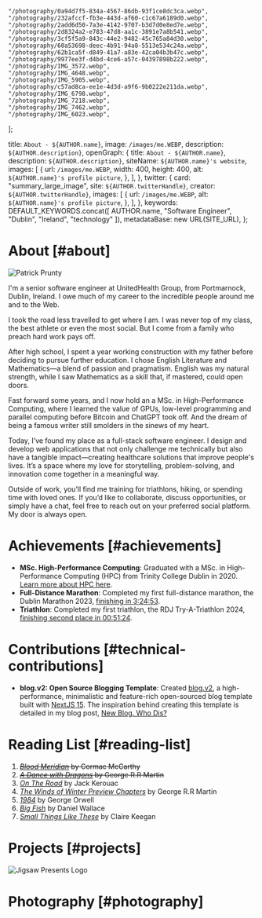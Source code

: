
    "/photography/0a94d7f5-834a-4567-86db-93f1ce8dc3ca.webp",
    "/photography/232afccf-fb3e-443d-af60-c1c67a6189d0.webp",
    "/photography/2add6d50-7a3e-4142-9707-b3d7d0e8ed7e.webp",
    "/photography/2d8324a2-e783-47d8-aa1c-3891e7a8b541.webp",
    "/photography/3cf5f5a9-843c-44e2-9482-45c765a84d30.webp",
    "/photography/60a53698-deec-4b91-94a8-5513e534c24a.webp",
    "/photography/62b1ca5f-d849-41a7-a83e-42ca04b3b47c.webp",
    "/photography/9977ee3f-d4bd-4ce6-a57c-04397898b222.webp",
    "/photography/IMG_3572.webp",
    "/photography/IMG_4648.webp",
    "/photography/IMG_5905.webp",
    "/photography/c57ad8ca-ee1e-4d3d-a9f6-9b0222e211da.webp",
    "/photography/IMG_6798.webp",
    "/photography/IMG_7218.webp",
    "/photography/IMG_7462.webp",
    "/photography/IMG_6023.webp",
];

  title: `About - ${AUTHOR.name}`,
  image: `/images/me.WEBP`,
  description: `${AUTHOR.description}`,
  openGraph: {
    title: `About - ${AUTHOR.name}`,
    description: `${AUTHOR.description}`,
    siteName: `${AUTHOR.name}'s website`,
    images: [
      {
        url: `/images/me.WEBP`,
        width: 400,
        height: 400,
        alt: `${AUTHOR.name}'s profile picture`,
      },
    ],
  },
  twitter: {
    card: "summary_large_image",
    site: `${AUTHOR.twitterHandle}`,
    creator: `${AUTHOR.twitterHandle}`,
    images: [
      {
        url: `/images/me.WEBP`,
        alt: `${AUTHOR.name}'s profile picture`,
      },
    ],
  },
  keywords: DEFAULT_KEYWORDS.concat([
    AUTHOR.name,
    "Software Engineer",
    "Dublin",
    "Ireland",
    "technology"
  ]),
  metadataBase: new URL(SITE_URL),
};

# About [#about]

<Image
src="/images/me.WEBP"
alt="Patrick Prunty"
className="bg-gray-100 block mt-2 mb-5 mx-auto w-full sm:w-80 md:float-right sm:ml-5 sm:mb-5"
unoptimized
width={160}
height={160}
priority
/>

I'm a senior software engineer at UnitedHealth Group, from Portmarnock, Dublin, Ireland. I owe much of my career to the incredible people around me and to the Web.

I took the road less travelled to get where I am. I was never top of my class, the best athlete or even the most social. But I come from a family who preach hard work pays off.

After high school, I spent a year working construction with my father before deciding to pursue further education. I chose English Literature and Mathematics—a blend of passion and pragmatism. English was my natural strength, while I saw Mathematics as a skill that, if mastered, could open doors.

Fast forward some years, and I now hold an a MSc. in High-Performance Computing, where I learned the value of GPUs, low-level programming and parallel computing before Bitcoin and ChatGPT took off. And the dream of being a famous writer still smolders in the sinews of my heart.

Today, I’ve found my place as a full-stack software engineer. I design and develop web applications that not only challenge me technically but also have a tangible impact—creating healthcare solutions that improve people's lives.
It’s a space where my love for storytelling, problem-solving, and innovation come together in a meaningful way.

Outside of work, you’ll find me training for triathlons, hiking, or spending time with loved ones. If you’d like to collaborate, discuss opportunities, or simply have a chat, feel free to reach out on your preferred social platform. My door is always open.

# Achievements [#achievements]

* **MSc. High-Performance Computing**: Graduated with a MSc. in High-Performance Computing (HPC) from Trinity College Dublin in 2020. [Learn more about HPC here](/blog/high-performance-computing).
* **Full-Distance Marathon**: Completed my first full-distance marathon, the Dublin Marathon 2023, [finishing in 3:24:53](https://www.strava.com/activities/10125503113/best-efforts).
* **Triathlon**: Completed my first triathlon, the RDJ Try-A-Triathlon 2024, [finishing second place in 00:51:24](https://www.strava.com/activities/12229188198).

# Contributions [#technical-contributions]

* **blog.v2: Open Source Blogging Template**: Created [blog.v2](https://github.com/pprunty/blog.v2), a high-performance, minimalistic and feature-rich open-sourced blog template built with [NextJS 15](https://nextjs.org/). The inspiration behind creating this template is detailed in my blog post, [New Blog. Who Dis?](/blog/new-blog-who-dis)

# Reading List [#reading-list]

1. ~~*[Blood Meridian](https://en.wikipedia.org/wiki/Blood_Meridian)* by Cormac McCarthy~~
2. ~~*[A Dance with Dragons](https://en.wikipedia.org/wiki/A_Dance_with_Dragons)* by George R.R Martin~~
3. [*On The Road*](https://en.wikipedia.org/wiki/On_the_Road) by Jack Kerouac
4. [*The Winds of Winter Preview Chapters*](/downloads/The%20Winds%20of%20Winter%20(Preview%20Chapters)%20-%20by%20George%20R.R%20Martin%20Compiled%20by%20Patrick%20P.pdf) by George R.R Martin
5. [*1984*](https://en.wikipedia.org/wiki/Nineteen_Eighty-Four) by George Orwell
6. [*Big Fish*](https://en.wikipedia.org/wiki/Big_Fish) by Daniel Wallace
7. [*Small Things Like These*](https://en.wikipedia.org/wiki/Small_Things_Like_These) by Claire Keegan

# Projects [#projects]

![Jigsaw Presents Logo](/images/jigsaw-presents.png)

# Photography [#photography]

<PhotoGrid images={photographyImages} />
